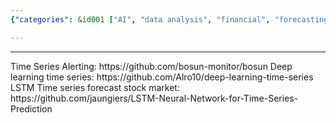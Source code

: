 ```yaml
---
{"categories": &id001 ["AI", "data analysis", "financial", "forecasting", "stock market", "time series"], "category": "Time Series Analysis", "date": "2022-06-01 02:50:42", "description": "This article delves into time series analysis and introduces three projects: Bosun, a tool for time series alerting; deep-learning-time-series, an implementation of deep learning techniques for forecasting; and LSTM-Neural-Network-for-Time-Series-Prediction, a project focusing on using LSTM neural networks to predict stock market trends.", "tags": *id001, "title": "Time Series Analysis"}

---
```


------
Time Series Alerting:
https://github.com/bosun-monitor/bosun
Deep learning time series:
https://github.com/Alro10/deep-learning-time-series
LSTM Time series forecast stock market:
https://github.com/jaungiers/LSTM-Neural-Network-for-Time-Series-Prediction
